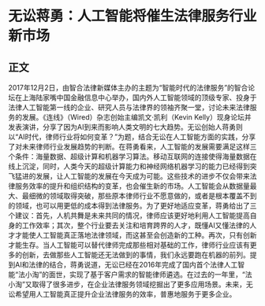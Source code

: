 # 无讼蒋勇：人工智能将催生法律服务行业新市场
## 正文
2017年12月2日，由智合法律新媒体主办的主题为“智能时代的法律服务”的智合论坛在上海陆家嘴中国金融信息中心举办，国内外人工智能领域的顶级专家、投身于法律人工智能第一线的企业、研究人员与法律界的领袖齐聚一堂，讨论未来法律服务的发展。《连线》（Wired）杂志创始主编凯文·凯利（Kevin Kelly）现身论坛并发表演讲，分享了因为AI到来而影响人类文明的七大趋势。无讼创始人蒋勇则以“AI时代，律师行业将如何变革？”为题，结合无讼在人工智能方面的实践，分享了对未来律师行业发展趋势的判断。在蒋勇看来，人工智能的发展需要满足这样三个条件：海量数据、超级计算和机器学习算法。移动互联网的连接使得海量数据在线上沉淀，同时，人类今天的超级计算能力和神经网络机器学习的能力已经得到突飞猛进的发展，让人工智能的发展在今天成为可能。这些技术的进步不仅会带来法律服务效率的提升和组织结构的变革，也会催生新的市场。人工智能会从数据量最大、最细微的领域取得突破，那些原本律师行业不愿意做的，或者是根本覆盖不到的领域，也可以用更低的成本得到法律服务。为了更好地适应变革，蒋勇给出了三个建议：首先，人机共舞是未来共同的情况，律师应该更好地利用人工智能提高自身的工作效率；其次，整个行业要去关注和培育跨界的人才，既懂AI又懂法律的人才才能使人工智能真正落地法律领域，而这甚至会创造新的工种。再次，只有创新才能生存。当人工智能可以替代律师完成那些相对基础的工作，律师行业应该有更多的创新，去做那些人工智能还无法做到的事情，我们永远要跑在机器的前列。提到AI和法律的结合，蒋勇说道，无讼已经在2016年完成了国内首个法律人工智能“法小淘”的面世，实现了基于客户需求的智能律师遴选。在过去的一年里，“法小淘”又取得了很多进步，在企业法律服务领域挖掘出了更多应用场景。未来，无讼希望用人工智能真正提升企业法律服务的效率，普惠地服务于更多企业。